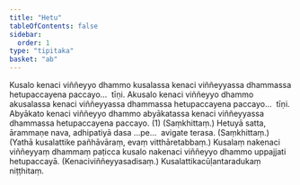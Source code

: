 ```yaml
---
title: "Hetu"
tableOfContents: false
sidebar:
  order: 1
type: "tipitaka"
basket: "ab"
---
```



<DynamicBreadcrumb />

<Division number="46">

<Paragraph number="1217">
Kusalo kenaci viññeyyo dhammo kusalassa kenaci viññeyyassa dhammassa hetupaccayena paccayo…  tīṇi.
</Paragraph>

<Paragraph number="1218">
Akusalo kenaci viññeyyo dhammo akusalassa kenaci viññeyyassa dhammassa hetupaccayena paccayo…  tīṇi.
</Paragraph>

<Paragraph number="1219">
Abyākato kenaci viññeyyo dhammo abyākatassa kenaci viññeyyassa dhammassa hetupaccayena paccayo. (1) (Saṃkhittaṃ.)
</Paragraph>

</Division>
<Division number="47">

<Paragraph number="1220">
Hetuyā satta, ārammaṇe nava, adhipatiyā dasa …pe…  avigate terasa. (Saṃkhittaṃ.)
</Paragraph>

<Paragraph number="1221">
(Yathā kusalattike pañhāvāraṃ, evaṃ vitthāretabbaṃ.)
</Paragraph>

</Division>
<Division number="48">

<Paragraph number="1222">
Kusalaṃ nakenaci viññeyyaṃ dhammaṃ paṭicca kusalo nakenaci viññeyyo dhammo uppajjati hetupaccayā. (Kenaciviññeyyasadisaṃ.)

</Paragraph>
</Division>

<Paragraph number="1223" type="center">
Kusalattikacūḷantaradukaṃ niṭṭhitaṃ.
</Paragraph>